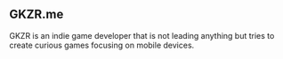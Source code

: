## GKZR.me

GKZR is an indie game developer that is not leading anything but tries to create curious games focusing on mobile devices.